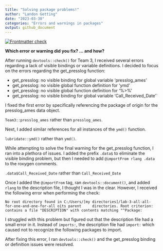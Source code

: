 ```yaml
---
title: "Solving package problems!"
author: "Landon Getting"
date: "2023-03-30"
categories: "Errors and warnings in packages"
output: github_document
---
```


<!-- README.md is generated from README.Rmd. Please edit that file -->

<!-- badges: start -->

[![Frontmatter check](../../actions/workflows/check-yaml.yaml/badge.svg)](../../actions/workflows/check-yaml.yaml)

<!-- badges: end -->

**Which error or warning did you fix? ... and how?**

After running `devtools::check()` for Team 3, I received several errors regarding a lack of visible bindings or variable definitions. I decided to focus on the errors regarding the get_presslog function:

-   get_presslog: no visible binding for global variable 'presslog_ames'
-   get_presslog: no visible global function definition for 'ymd'
-   get_presslog: no visible global function definition for '%\>%'
-   get_presslog: no visible binding for global variable 'Call_Received_Date'\`

I fixed the first error by specifically referencing the package of origin for the presslog_ames data object.

| `Team3::presslog_ames` rather than `presslog_ames`.

Next, I added similar references for all instances of the `ymd()` function.

| `lubridate::ymd()` rather than `ymd()`.

While attempting to solve the final warning for the get_presslog function, I ran into a plethora of issues. I added the prefix `.data$` to eliminate the visible binding problem, but then I needed to add `@importFrom rlang .data` to the roxygen comments.

| `.data$Call_Received_Date` rather than `Call_Received_Date`

Once I added the `@importFrom` tag, ran `devtools::document()`, and added `rlang` to the description file, I thought I was in the clear. However, I received the following error when performing the check:

| `No root directory found in C:/Users/[my directories]/lab-3-all-all-for-one-and-one-for-all oits parent     directories. Root criterion: contains a file "DESCRIPTION" with contents matching "^Package:`

I struggled with this problem but figured out that the description file had a small error in it. Instead of `imports:`, the description file had `import:` which caused not to recognize the following packages to import.

After fixing this error, I ran `devtools::check()` and the get_presslog binding or definition issues were resolved.
